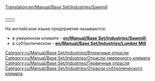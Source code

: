 [[Translation:en/Manual/Base Set/Industries/Sawmill]]
<table align="right"><tr valign="top">
<td>

{{ru/Manual/Base Set/Industries/Промышленность| имя=Лесопилка (умеренный климат)
| Изображение=en/Manual/Base Set/Industries/Sawmill.png
| Климат=[[ru/Manual/Климат#umerennyi|Умеренный]]
| Принимает=[[ru/Manual/Base Set/Cargos/Древесина|Древесина]]
| Производит=[[ru/Manual/Base Set/Cargos/Товары|Товары]]
| Примечания=нет
}}
[[Category:ru/Manual/Base Set/Industries/Вторичные отрасли]]
[[Category:ru/Manual/Base Set/Industries/Отрасли умеренного климата]]
</td>
<td>

{{ru/Manual/Base Set/Industries/Промышленность| имя=Лесопилка (субтропический климат)
| Изображение=en/Manual/Base Set/Industries/Lumbermill.png
| Климат=[[ru/Manual/Климат#subtropicheskii|Субтропический]]
| Принимает=ничего
| Производит=[[ru/Manual/Base Set/Cargos/Древесина|Древесина]]
| Примечания=Не создается при генерации карты и не строится впоследствии. Строительство должно быть профинансировано игроком.<br>
Постройка возможна только в области [[en/Tree Type 4|тропического леса]], где лесопилка будет пилить деревья по одной ячейке за раз в пределах некоторой области. Как только все деревья будут срублены, производительность лесопилки упадет до 0. Как следствие, данному предприятию требуется частая высадка новых деревьев.
}}
[[Category:ru/Manual/Base Set/Industries/Первичные отрасли]]
[[Category:ru/Manual/Base Set/Industries/Отрасли субтропического климата]]
</td></tr></table>
На английском языке предприятия называются:
*в умеренном климате - '''[[en/Manual/Base Set/Industries/Sawmill]]''';
*в субтропическом - '''[[en/Manual/Base Set/Industries/Lumber Mill]]'''.

{{ru/Manual/Base Set/Industries/Navbox Промышленность}}